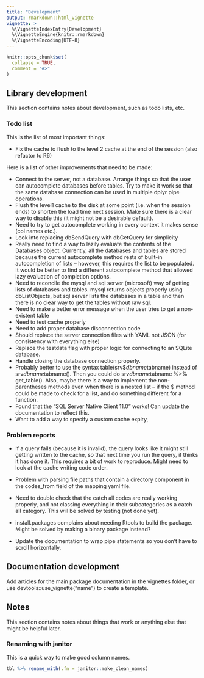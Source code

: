 ```yaml
---
title: "Development"
output: rmarkdown::html_vignette
vignette: >
  %\VignetteIndexEntry{Development}
  %\VignetteEngine{knitr::rmarkdown}
  %\VignetteEncoding{UTF-8}
---
```


```r
knitr::opts_chunk$set(
  collapse = TRUE,
  comment = "#>"
)
```

## Library development 

This section contains notes about development, such as todo lists, etc.

### Todo list

This is the list of most important things:

- Fix the cache to flush to the level 2 cache at the end of the session (also refactor to R6)

Here is a list of other improvements that need to be made:

- Connect to the server, not a database. Arrange things so that the user can autocomplete databases before tables. Try to make it work so that the same database connection can be used in multiple dplyr pipe operations.
- Flush the level1 cache to the disk at some point (i.e. when the session ends) to shorten the load time next session. Make sure there is a clear way to disable this (it might not be a desirable default).
- Need to try to get autocomplete working in every context it makes sense (col names etc.).
- Look into replacing dbSendQuery with dbGetQuery for simplicity 
- Really need to find a way to lazily evaluate the contents of the Databases object. Currently, all the databases and tables are stored because the current autocomplete method rests of built-in autocompletion of lists -- however, this requires the list to be populated. It would be better to find a different autocomplete method that allowed lazy evaluation of completion options.
- Need to reconcile the mysql and sql server (microsoft) way of getting lists of databases and tables. mysql returns objects properly using dbListObjects, but sql server lists the databases in a table and then there is no clear way to get the tables without raw sql.
- Need to make a better error message when the user tries to get a non-existent table
- Need to test cache properly
- Need to add proper database disconnection code
- Should replace the server connection files with YAML not JSON (for consistency with everything else)
- Replace the testdata flag with proper logic for connecting to an SQLite database.
- Handle closing the database connection properly.
- Probably better to use the syntax table(srv$$dbname$tabname) instead of srv$dbname$tabname(). Then you could do srv$dbname$tabname %>% get_table(). Also, maybe there is a way to implement the non-parentheses methods even when there is a nested list -- if the \$ method could be made to check for a list, and do something different for a function.
- Found that the "SQL Server Native Client 11.0" works! Can update the documentation to reflect this.
- Want to add a way to specify a custom cache expiry, 

### Problem reports

- If a query fails (because it is invalid), the query looks like it might still getting written to the cache, so that next time you run the query, it thinks it has done it. This requires a bit of work to reproduce. Might need to look at the cache writing code order.

- Problem with parsing file paths that contain a directory component in the codes_from field of the mapping yaml file.

- Need to double check that the catch all codes are really working properly, and not classing everything in their subcategories as a catch all category. This will be solved by testing (not done yet). 

- install.packages complains about needing Rtools to build the package. Might be solved by making a binary package instead?

- Update the documentation to wrap pipe statements so you don't have to scroll horizontally.

## Documentation development

Add articles for the main package documentation in the vignettes folder, or use devtools::use_vignette("name") to create a template. 

## Notes

This section contains notes about things that work or anything else that might be helpful later.

### Renaming with janitor

This is a quick way to make good column names.

```r
tbl %>% rename_with(.fn = janitor::make_clean_names)
```
